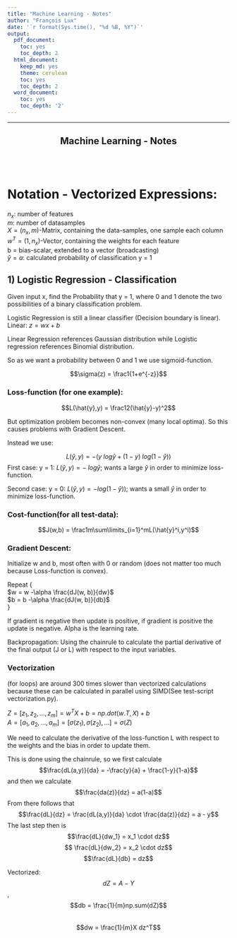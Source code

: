 ```yaml
---
title: "Machine Learning - Notes"
author: "François Lux"
date: '`r format(Sys.time(), "%d %B, %Y")`'
output:
  pdf_document:
    toc: yes
    toc_depth: 2
  html_document:
    keep_md: yes
    theme: cerulean
    toc: yes
    toc_depth: 2
  word_document:
    toc: yes
    toc_depth: '2'
---
```

***
<div style="text-align: center;" markdown="1">
# Machine Learning - Notes
</div>

<br><br>

# Notation - Vectorized Expressions:

$n_x$: number of features   
$m$: number of datasamples   
$X = (n_x, m)$-Matrix, containing the data-samples, one sample each column      
$w^T = (1, n_x)$-Vector, containing the weights for each feature  
b = bias-scalar, extended to a vector (broadcasting)   
$\hat{y} = a$: calculated probability of classification y = 1   

## 1) Logistic Regression - Classification

Given input x, find the Probability that y = 1, where 0 and 1 denote the two possibilities of a binary classification problem. 

Logistic Regression is still a linear classifier (Decision boundary is linear).  
Linear: $z = wx + b$

Linear Regression references Gaussian distribution while Logistic regression references Binomial distribution.

So as we want a probability between 0 and 1 we use sigmoid-function.

$$\sigma(z) = \frac1{1+e^{-z}}$$

### Loss-function (for one example):
$$L(\hat{y},y) = \frac12(\hat{y}-y)^2$$

But optimization problem becomes non-convex (many local optima). So this causes problems with Gradient Descent.

Instead we use:  

$$L(\hat{y},y)=-(y\;log\hat{y} + (1 - y)\;log(1-\hat{y}))$$
First case: y = 1:   $L(\hat{y},y)=-\;log\hat{y}$;  wants a large $\hat{y}$ in order to minimize loss-function.  

Second case: y = 0:   $L(\hat{y},y)=-log(1-\hat{y}))$;   wants a small $\hat{y}$ in order to minimize loss-function.  

### Cost-function(for all test-data):  
$$J(w,b) = \frac1m\sum\limits_{i=1}^mL(\hat{y}^i,y^i)$$   

### Gradient Descent:

Initialize w and b, most often with 0 or random (does not matter too much because Loss-function is convex).

Repeat {    
  $w = w -\alpha \frac{dJ(w, b)}{dw}$    
  $b = b -\alpha \frac{dJ(w, b)}{db}$    
}    

If gradient is negative then update is positive, if gradient is positive the update is negative. Alpha is the learning rate. 

Backpropagation: Using the chainrule to calculate the partial derivative of the  final output (J or L) with respect to the input variables.

 
### Vectorization

(for loops) are around 300 times slower than vectorized calculations because these can be calculated in parallel using SIMD(See test-script vectorization.py).

$Z = [z_1, z_2, ..., z_m] = w^TX + b = np.dot(w.T, X) + b$   
$A = [a_1, a_2, ..., a_m] = [\sigma(z_1), \sigma(z_2), ...] = \sigma(Z)$   


We need to calculate the derivative of the loss-function L with respect to the weights and the bias in order to update them.   

This is done using the chainrule, so we first calculate $$\frac{dL(a,y)}{da} = -\frac{y}{a} + \frac{1-y}{1-a}$$ and then we calculate $$\frac{da(z)}{dz} = a(1-a)$$
From there follows that $$\frac{dL}{dz} = \frac{dL(a,y)}{da} \cdot \frac{da(z)}{dz} = a - y$$
The last step then is $$\frac{dL}{dw_1} = x_1 \cdot dz$$ 
$$ \frac{dL}{dw_2} = x_2 \cdot dz$$
$$\frac{dL}{db} = dz$$

Vectorized: $$dZ = A - Y$$,    
$$db = \frac{1}{m}np.sum(dZ)$$    
$$dw = \frac{1}{m}X dz^T$$ 








